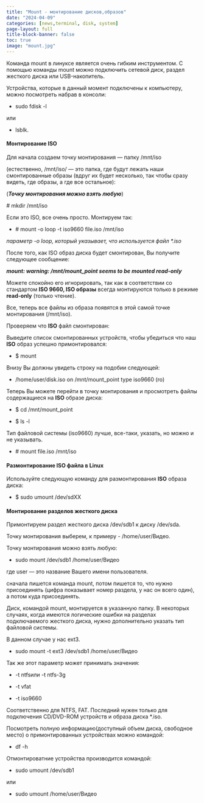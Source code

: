 ```yaml
---
title: "Mount - монтирование дисков,образов"
date: "2024-04-09"
categories: [news,terminal, disk, system]
page-layout: full
title-block-banner: false
toc: true
image: "mount.jpg"
---
```


Команда mount в линуксе является очень гибким инструментом. С помощью команды mount можно подключить сетевой диск, раздел жесткого диска или USB-накопитель.

Устройства, которые в данный момент подключены к компьютеру, можно посмотреть набрав в консоли:

- sudo fdisk -l

или

- lsblk.

#### Монтирование ISO

Для начала создаем точку монтирования — папку /mnt/iso

(естественно, /mnt/iso/ — это папка, где будут лежать наши смонтированные образы (вдруг их будет несколько, так чтобы сразу видеть, где образы, а где все остальное):

(***Точку монтирования можно взять любую***)

\# mkdir /mnt/iso

Если это ISO, все очень просто. Монтируем так:

- \# mount -o loop -t iso9660 file.iso /mnt/iso

*параметр -o loop, который указывает, что используется файл \*.iso*

После того, как ISO образ диска будет смонтирован, Вы получите следующее сообщение:

***mount: warning: /mnt/mount_point seems to be mounted read-only***

 Можете спокойно его игнорировать, так как в соответствии со стандартом **ISO 9660, ISO образы**
 всегда монтируются только в режиме **read-only** (только чтение).

Все, теперь все файлы из образа появятся в этой самой точке монтирования (/mnt/iso).

Проверяем что **ISO** файл смонтирован:

Выведите список смонтированных устройств, чтобы убедиться что наш **ISO** образ успешно
примонтировался:

- $ mount

Внизу Вы должны увидеть строку на подобии следующей:

- /home/user/disk.iso on /mnt/mount_point type iso9660 (ro)

Теперь Вы можете перейти в точку монтирования и просмотреть файлы содержащиеся на **ISO** образе
диска:

- $ cd /mnt/mount_point

- $ ls -l

Тип файловой системы (iso9660) лучше, все-таки, указать, но можно и не указывать.

- \# mount file.iso /mnt/iso

#### Размонтирование **ISO** файла в **Linux**

Используйте следующую команду для размонтирования **ISO** образа диска:

- $ sudo umount /dev/sdXX

#### Монтирование разделов жесткого диска

Примонтируем раздел жесткого диска /dev/sdb1 к диску /dev/sda.

Точку монтирования выберем, к примеру - /home/user/Видео.

Точку монтирования можно взять любую:

- sudo mount /dev/sdb1 /home/user/Видео

где user — это название Вашего имени пользователя.

сначала пишется команда mount, потом пишется то, что нужно присоединять (цифра показывает номер раздела, у нас он всего один), а потом куда присоединять.

Диск, командой mount, монтируется в указанную папку. В некоторых случаях, когда имеются логические ошибки на разделах подключаемого жесткого диска, нужно дополнительно указать тип файловой системы.

В данном случае у нас ext3.

- sudo mount -t ext3 /dev/sdb1 /home/user/Видео

Так же этот параметр может принимать значения:

- -t ntfsили -t ntfs-3g

- -t vfat

- -t iso9660

Соответственно для NTFS, FAT. Последний нужен только для подключения CD/DVD-ROM устройств и образа диска *.iso.

Посмотреть полную информацию(доступный объем диска, свободное место) о примонтированных устройствах можно командой:

- df -h

Отмонтироватние устройства производится командой:

- sudo umount /dev/sdb1

или

- sudo umount /home/user/Видео

